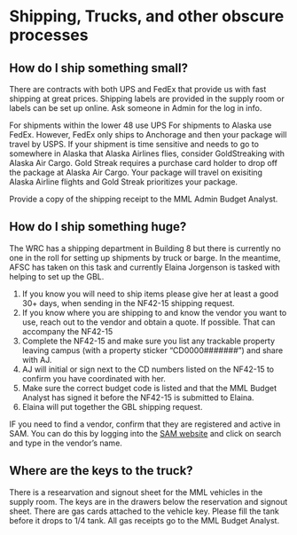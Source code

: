 # Shipping, Trucks, and other obscure processes

## How do I ship something small?

There are contracts with both UPS and FedEx that provide us with fast shipping at great prices. 
Shipping labels are provided in the supply room or labels can be set up online. Ask someone in Admin for the log in info. 

For shipments within the lower 48 use UPS
For shipments to Alaska use FedEx.  However, FedEx only ships to Anchorage and then your package will travel by USPS. 
If your shipment is time sensitive and needs to go to somewhere in Alaska that Alaska Airlines flies, consider GoldStreaking with Alaska Air Cargo.
Gold Streak requires a purchase card holder to drop off the package at Alaska Air Cargo. Your package will travel on exisiting Alaska Airline flights and Gold Streak prioritizes your package. 

Provide a copy of the shipping receipt to the MML Admin Budget Analyst. 

## How do I ship something huge?

The WRC has a shipping department in Building 8 but there is currently no one in the roll for setting up shipments by truck or barge. 
In the meantime, AFSC has taken on this task and currently Elaina Jorgenson is tasked with helping to set up the GBL.

1. If you know you will need to ship items please give her at least a good 30+ days, when sending in the NF42-15 shipping request. 
2. If you know where you are shipping to and know the vendor you want to use, reach out to the vendor and obtain a quote. If possible. That can accompany the NF42-15
3. Complete the NF42-15 and make sure you list any trackable property leaving campus (with a property sticker "CD0000#######") and share with AJ.  
4. AJ will initial or sign next to the CD numbers listed on the NF42-15 to confirm you have coordinated with her.
5. Make sure the correct budget code is listed and that the MML Budget Analyst has signed it before the NF42-15 is submitted to Elaina.
6. Elaina will put together the GBL shipping request.

IF you need to find a vendor, confirm that they are registered and active in SAM. You can do this by logging into the [SAM website]( https://sam.gov/content/home) and click on search and type in the vendor's name.

## Where are the keys to the truck?

There is a researvation and signout sheet for the MML vehicles in the supply room. The keys are in the drawers below the reservation and signout sheet. 
There are gas cards attached to the vehicle key. Please fill the tank before it drops to 1/4 tank. 
All gas receipts go to the MML Budget Analyst.

